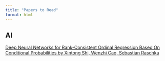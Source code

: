 ```yaml
---
title: "Papers to Read"
format: html
---
```


## AI

[Deep Neural Networks for Rank-Consistent Ordinal Regression Based On Conditional Probabilities by Xintong Shi, Wenzhi Cao, Sebastian Raschka](https://arxiv.org/abs/2111.08851)